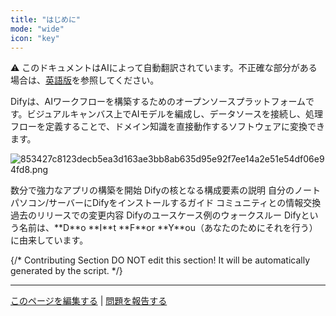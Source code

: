 ```yaml
---
title: "はじめに"
mode: "wide"
icon: "key"
---
```


<Note> ⚠️ このドキュメントはAIによって自動翻訳されています。不正確な部分がある場合は、[英語版](/en/documentation/pages/getting-started/introduction)を参照してください。</Note>

Difyは、AIワークフローを構築するためのオープンソースプラットフォームです。ビジュアルキャンバス上でAIモデルを編成し、データソースを接続し、処理フローを定義することで、ドメイン知識を直接動作するソフトウェアに変換できます。

![853427c8123decb5ea3d163ae3bb8ab635d95e92f7ee14a2e51e54df06e94fd8.png](/images/853427c8123decb5ea3d163ae3bb8ab635d95e92f7ee14a2e51e54df06e94fd8.png)

<CardGroup cols={3}>
  <Card title="クイックスタート" icon="play" href="en/getting-started/quick-start">
    数分で強力なアプリの構築を開始
  </Card>
  <Card title="概念" icon="highlighter" iconType="regular" href="en/guides/workflow/key-concepts">
    Difyの核となる構成要素の説明
  </Card>
  <Card title="インストール" icon="arrow-down-to-line" href="en/getting-started/install-self-hosted/docker-compose">
    自分のノートパソコン/サーバーにDifyをインストールするガイド
  </Card>
  <Card title="フォーラム" icon="message" href="https://discord.gg/FngNHpbcY7">
    コミュニティとの情報交換
  </Card>
  <Card title="変更履歴" icon="bell" href="https://github.com/langgenius/dify/releases">
    過去のリリースでの変更内容
  </Card>
  <Card title="例" icon="lightbulb" href="en/workshop/basic/build-ai-image-generation-app">
    Difyのユースケース例のウォークスルー
  </Card>
</CardGroup>

<Info>
  Difyという名前は、**D**o **I**t **F**or **Y**ou（あなたのためにそれを行う）に由来しています。
</Info>

{/*
Contributing Section
DO NOT edit this section!
It will be automatically generated by the script.
*/}

---

[このページを編集する](https://github.com/langgenius/dify-docs/edit/main/ja-jp/documentation/pages/getting-started/introduction.mdx) | [問題を報告する](https://github.com/langgenius/dify-docs/issues/new?template=docs.yml)

